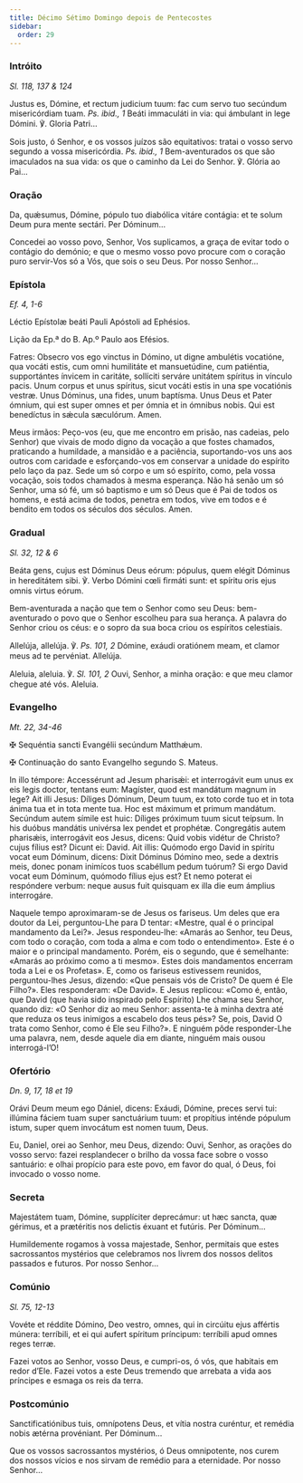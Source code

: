 ```yaml
---
title: Décimo Sétimo Domingo depois de Pentecostes
sidebar:
  order: 29
---
```


### Intróito

<em>Sl. 118, 137 & 124</em>

<div class="side-by-side not-content">

Justus es, Dómine, et rectum judicium tuum: fac cum servo tuo secúndum misericórdiam tuam. <em>Ps. ibid., 1</em> Beáti immaculáti in via: qui ámbulant in lege Dómini. ℣. Gloria Patri...

Sois justo, ó Senhor, e os vossos juízos são equitativos: tratai o vosso servo segundo a vossa misericórdia. <em>Ps. ibid., 1</em> Bem-aventurados os que são imaculados na sua vida: os que o caminho da Lei do Senhor. ℣. Glória ao Pai...

</div>

### Oração

<div class="side-by-side not-content">

Da, quǽsumus, Dómine, pópulo tuo diabólica vitáre contágia: et te solum Deum pura mente sectári. Per Dóminum...

Concedei ao vosso povo, Senhor, Vos suplicamos, a graça de evitar todo o contágio do demónio; e que o mesmo vosso povo procure com o coração puro servir-Vos só a Vós, que sois o seu Deus. Por nosso Senhor...

</div>

### Epístola

<em>Ef. 4, 1-6</em>

<div class="side-by-side not-content">

Léctio Epístolæ beáti Pauli Apóstoli ad Ephésios.

Lição da Ep.ª do B. Ap.º Paulo aos Efésios.

Fatres: Obsecro vos ego vinctus in Dómino, ut digne ambulétis vocatióne, qua vocáti estis, cum omni humilitáte et mansuetúdine, cum patiéntia, supportántes ínvicem in caritáte, sollíciti serváre unitátem spíritus in vínculo pacis. Unum corpus et unus spíritus, sicut vocáti estis in una spe vocatiónis vestræ. Unus Dóminus, una fides, unum baptísma. Unus Deus et Pater ómnium, qui est super omnes et per ómnia et in ómnibus nobis. Qui est benedíctus in sǽcula sæculórum. Amen.

Meus irmãos: Peço-vos (eu, que me encontro em prisão, nas cadeias, pelo Senhor) que vivais de modo digno da vocação a que fostes chamados, praticando a humildade, a mansidão e a paciência, suportando-vos uns aos outros com caridade e esforçando-vos em conservar a unidade do espírito pelo laço da paz. Sede um só corpo e um só espírito, como, pela vossa vocação, sois todos chamados à mesma esperança. Não há senão um só Senhor, uma só fé, um só baptismo e um só Deus que é Pai de todos os homens, e está acima de todos, penetra em todos, vive em todos e é bendito em todos os séculos dos séculos. Amen.

</div>

### Gradual

<em>Sl. 32, 12 & 6</em>

<div class="side-by-side not-content">

Beáta gens, cujus est Dóminus Deus eórum: pópulus, quem elégit Dóminus in hereditátem sibi. ℣. Verbo Dómini cœli firmáti sunt: et spíritu oris ejus omnis virtus eórum.

Bem-aventurada a nação que tem o Senhor como seu Deus: bem-aventurado o povo que o Senhor escolheu para sua herança. A palavra do Senhor criou os céus: e o sopro da sua boca criou os espíritos celestiais.

Allelúja, allelúja. ℣. <em>Ps. 101, 2</em> Dómine, exáudi oratiónem meam, et clamor meus ad te pervéniat. Allelúja.

Aleluia, aleluia. ℣. <em>Sl. 101, 2</em> Ouvi, Senhor, a minha oração: e que meu clamor chegue até vós. Aleluia.

</div>

### Evangelho

<em>Mt. 22, 34-46</em>

<div class="side-by-side not-content">

<span class="cross text-red-500">✠</span> Sequéntia sancti Evangélii secúndum Matthǽum.

<span class="cross text-red-500">✠</span> Continuação do santo Evangelho segundo S. Mateus.

In illo témpore: Accessérunt ad Jesum pharisǽi: et interrogávit eum unus ex eis legis doctor, tentans eum: Magíster, quod est mandátum magnum in lege? Ait illi Jesus: Díliges Dóminum, Deum tuum, ex toto corde tuo et in tota ánima tua et in tota mente tua. Hoc est máximum et primum mandátum. Secúndum autem símile est huic: Díliges próximum tuum sicut teípsum. In his duóbus mandátis univérsa lex pendet et prophétæ. Congregátis autem pharisǽis, interrogávit eos Jesus, dicens: Quid vobis vidétur de Christo? cujus fílius est? Dicunt ei: David. Ait illis: Quómodo ergo David in spíritu vocat eum Dóminum, dicens: Dixit Dóminus Dómino meo, sede a dextris meis, donec ponam inimícos tuos scabéllum pedum tuórum? Si ergo David vocat eum Dóminum, quómodo fílius ejus est? Et nemo poterat ei respóndere verbum: neque ausus fuit quisquam ex illa die eum ámplius interrogáre.

Naquele tempo aproximaram-se de Jesus os fariseus. Um deles que era doutor da Lei, perguntou-Lhe para D tentar: «Mestre, qual é o principal mandamento da Lei?». Jesus respondeu-lhe: «Amarás ao Senhor, teu Deus, com todo o coração, com toda a alma e com todo o entendimento». Este é o maior e o principal mandamento. Porém, eis o segundo, que é semelhante: «Amarás ao próximo como a ti mesmo». Estes dois mandamentos encerram toda a Lei e os Profetas». E, como os fariseus estivessem reunidos, perguntou-lhes Jesus, dizendo: «Que pensais vós de Cristo? De quem é Ele Filho?». Eles responderam: «De David». E Jesus replicou: «Como é, então, que David (que havia sido inspirado pelo Espírito) Lhe chama seu Senhor, quando diz: «O Senhor diz ao meu Senhor: assenta-te à minha dextra até que reduza os teus inimigos a escabelo dos teus pés»? Se, pois, David O trata como Senhor, como é Ele seu Filho?». E ninguém pôde responder-Lhe uma palavra, nem, desde aquele dia em diante, ninguém mais ousou interrogá-l’O!

</div>

### Ofertório

<em>Dn. 9, 17, 18 et 19</em>

<div class="side-by-side not-content">

Orávi Deum meum ego Dániel, dicens: Exáudi, Dómine, preces servi tui: illúmina fáciem tuam super sanctuárium tuum: et propítius inténde pópulum istum, super quem invocátum est nomen tuum, Deus.

Eu, Daniel, orei ao Senhor, meu Deus, dizendo: Ouvi, Senhor, as orações do vosso servo: fazei resplandecer o brilho da vossa face sobre o vosso santuário: e olhai propício para este povo, em favor do qual, ó Deus, foi invocado o vosso nome.

</div>

### Secreta

<div class="side-by-side not-content">

Majestátem tuam, Dómine, supplíciter deprecámur: ut hæc sancta, quæ gérimus, et a prætéritis nos delictis éxuant et futúris. Per Dóminum...

Humildemente rogamos à vossa majestade, Senhor, permitais que estes sacrossantos mystérios que celebramos nos livrem dos nossos delitos passados e futuros. Por nosso Senhor...

</div>

### Comúnio

<em>Sl. 75, 12-13</em>

<div class="side-by-side not-content">

Vovéte et réddite Dómino, Deo vestro, omnes, qui in circúitu ejus affértis múnera: terríbili, et ei qui aufert spíritum príncipum: terríbili apud omnes reges terræ.

Fazei votos ao Senhor, vosso Deus, e cumpri-os, ó vós, que habitais em redor d’Ele. Fazei votos a este Deus tremendo que arrebata a vida aos príncipes e esmaga os reis da terra.

</div>

### Postcomúnio

<div class="side-by-side not-content">

Sanctificatiónibus tuis, omnípotens Deus, et vítia nostra curéntur, et remédia nobis ætérna provéniant. Per Dóminum...

Que os vossos sacrossantos mystérios, ó Deus omnipotente, nos curem dos nossos vícios e nos sirvam de remédio para a eternidade. Por nosso Senhor...

</div>

